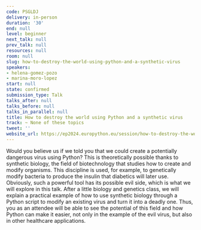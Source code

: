 ```yaml
---
code: PSGLDJ
delivery: in-person
duration: '30'
end: null
level: beginner
next_talk: null
prev_talk: null
resources: null
room: null
slug: how-to-destroy-the-world-using-python-and-a-synthetic-virus
speakers:
- helena-gomez-pozo
- marina-moro-lopez
start: null
state: confirmed
submission_type: Talk
talks_after: null
talks_before: null
talks_in_parallel: null
title: How to destroy the world using Python and a synthetic virus
track: ~ None of these topics
tweet: ''
website_url: https://ep2024.europython.eu/session/how-to-destroy-the-world-using-python-and-a-synthetic-virus
---
```


Would you believe us if we told you that we could create a potentially dangerous virus using Python? This is theoretically possible thanks to synthetic biology, the field of biotechnology that studies how to create and modify organisms. This discipline is used, for example, to genetically modify bacteria to produce the insulin that diabetics will later use. Obviously, such a powerful tool has its possible evil side, which is what we will explore in this talk. After a little biology and genetics class, we will explain a practical example of how to use synthetic biology through a Python script to modify an existing virus and turn it into a deadly one. Thus, you as an attendee will be able to see the potential of this field and how Python can make it easier, not only in the example of the evil virus, but also in other healthcare applications.
